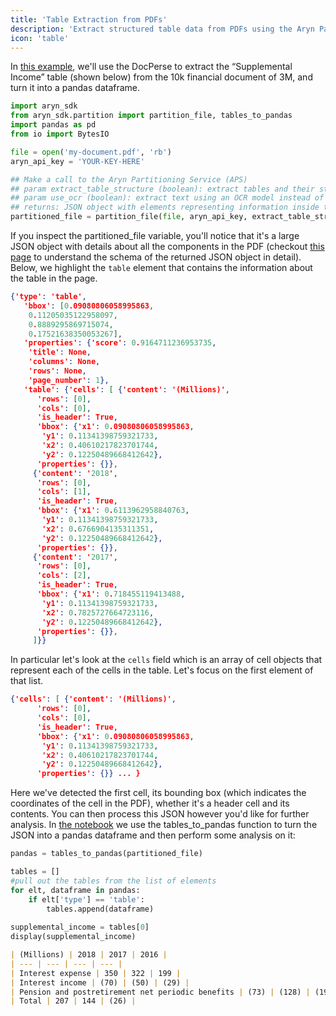 ```yaml
---
title: 'Table Extraction from PDFs'
description: 'Extract structured table data from PDFs using the Aryn Partitioning Service'
icon: 'table'
---
```


In [this example](https://colab.research.google.com/drive/1Qpd-llPC-EPzuTwLfnguMnrQk0eclyqJ?usp=sharing), we'll use the DocPerse to extract the “Supplemental Income” table (shown below) from the 10k financial document  of 3M, and turn it into a pandas dataframe. 


```python table_demo.py
import aryn_sdk
from aryn_sdk.partition import partition_file, tables_to_pandas
import pandas as pd
from io import BytesIO

file = open('my-document.pdf', 'rb')
aryn_api_key = 'YOUR-KEY-HERE'

## Make a call to the Aryn Partitioning Service (APS) 
## param extract_table_structure (boolean): extract tables and their structural content. default: False
## param use_ocr (boolean): extract text using an OCR model instead of extracting embedded text in PDF. default: False
## returns: JSON object with elements representing information inside the PDF
partitioned_file = partition_file(file, aryn_api_key, extract_table_structure=True, use_ocr=True)
```

If you inspect the partitioned_file variable, you'll notice that it's a large JSON object with details about all the components in the PDF (checkout [this page](./output) to understand the schema of the returned JSON object in detail).  Below, we highlight the `table` element that contains the information about the table in the page.


```json output.json
{'type': 'table',
   'bbox': [0.09080806058995863,
    0.11205035122958097,
    0.8889295869715074,
    0.17521638350053267],
   'properties': {'score': 0.9164711236953735,
    'title': None,
    'columns': None,
    'rows': None,
    'page_number': 1},
   'table': {'cells': [ {'content': '(Millions)',
      'rows': [0],
      'cols': [0],
      'is_header': True,
      'bbox': {'x1': 0.09080806058995863,
       'y1': 0.11341398759321733,
       'x2': 0.40610217823701744,
       'y2': 0.12250489668412642},
      'properties': {}},
     {'content': '2018',
      'rows': [0],
      'cols': [1],
      'is_header': True,
      'bbox': {'x1': 0.6113962958840763,
       'y1': 0.11341398759321733,
       'x2': 0.6766904135311351,
       'y2': 0.12250489668412642},
      'properties': {}},
     {'content': '2017',
      'rows': [0],
      'cols': [2],
      'is_header': True,
      'bbox': {'x1': 0.718455119413488,
       'y1': 0.11341398759321733,
       'x2': 0.7825727664723116,
       'y2': 0.12250489668412642},
      'properties': {}},
     ]}}
```

In particular let's look at the `cells` field  which is an array of cell objects that represent each of the cells in the table. Let's focus on the first element of that list. 

```json cells.json
{'cells': [ {'content': '(Millions)',
      'rows': [0],
      'cols': [0],
      'is_header': True,
      'bbox': {'x1': 0.09080806058995863,
       'y1': 0.11341398759321733,
       'x2': 0.40610217823701744,
       'y2': 0.12250489668412642},
      'properties': {}} ... }

```

Here we've detected the first cell, its bounding box (which indicates the coordinates of the cell in the PDF), whether it's a header cell and its contents. You can then process this JSON however you'd like for further analysis. In [the notebook](https://colab.research.google.com/drive/1Qpd-llPC-EPzuTwLfnguMnrQk0eclyqJ?usp=sharing)  we use the tables_to_pandas function to turn the JSON into a pandas dataframe and then perform some analysis on it:

```python display_table.py
pandas = tables_to_pandas(partitioned_file)

tables = []
#pull out the tables from the list of elements
for elt, dataframe in pandas:
    if elt['type'] == 'table':
        tables.append(dataframe)
        
supplemental_income = tables[0]
display(supplemental_income)
```

```markdown output.md
| (Millions) | 2018 | 2017 | 2016 |
| --- | --- | --- | --- |
| Interest expense | 350 | 322 | 199 |
| Interest income | (70) | (50) | (29) |
| Pension and postretirement net periodic benefits | (73) | (128) | (196) |
| Total | 207 | 144 | (26) |
```
